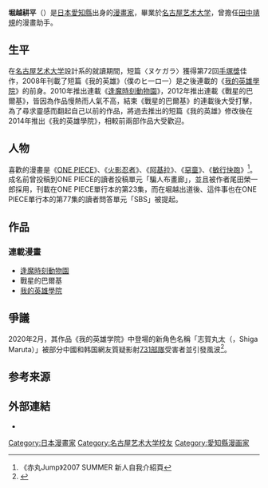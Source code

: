 {{blpsources|time=2016-10-12T02:05:30+00:00}}
{{Infobox comics creator
| name          =堀越 耕平
| name_nonEN    = 
| image         = 
| image_size    = 
| caption       = 
| alt           = 
| bodyclass     =
| birth_name    = 
| birth_date    = {{birth date and age|1986|11|20}}
| birth_place   = [[愛知縣|愛知縣]]
| nationality   = {{JAP}}
| area          = [[漫畫家|漫畫家]]
| cartoonist    = 
| write         = 
| art           = 
| pencil        = 
| ink           = 
| edit          = 
| publish       = 
| letter        = 
| color         = 
| alias         = 
| signature     =Kōhei_Horikoshi_sign.svg
| signature_alt = 
| notable works = [[我的英雄學院|我的英雄學院]]
| collaborators  = 
| awards        = 2006年：第72回[[手塚賞|手塚賞]]佳作<br/>『ヌケガラ』
| module        = 
| website       = 
| nonUS         = 
| subcat        = 
}}
'''堀越耕平'''（{{bd|1986年|11月20日|}}）是[[日本|日本]][[愛知縣|愛知縣]]出身的[[漫畫家|漫畫家]]，畢業於[[名古屋艺术大学|名古屋艺术大学]]，曾擔任[[田中靖規|田中靖規]]的漫畫助手。

==生平==
在[[名古屋艺术大学|名古屋艺术大学]]設計系的就讀期間，短篇〈ヌケガラ〉獲得第72回[[手塚奖#.E5.8E.86.E5.B1.8A.E8.8E.B7.E5.A5.96.E8.80.85|手塚獎]]佳作，2008年刊載了短篇《我的英雄》（僕のヒ一ロ一）是之後連載的《[[我的英雄學院|我的英雄學院]]》的前身。2010年推出連載《[[逢魔時刻動物園|逢魔時刻動物園]]》，2012年推出連載《戰星的巴爾基》，皆因為作品慢熱而人氣不高，結束《戰星的巴爾基》的連載後大受打擊，為了尋求靈感而翻起自己以前的作品，將過去推出的短篇《我的英雄》修改後在2014年推出《我的英雄學院》，相較前兩部作品大受歡迎。

==人物==
喜歡的漫畫是《[[ONE_PIECE|ONE PIECE]]》、《[[火影忍者|火影忍者]]》、《[[阿基拉|阿基拉]]》、《[[惡童|惡童]]》、《[[敏行快跑|敏行快跑]]》<ref>《赤丸Jump》2007 SUMMER 新人自我介紹頁</ref>。成名前曾投稿到ONE PIECE的讀者投稿單元「騙人布畫廊」，並且被作者尾田榮一郎採用，刊載在ONE PIECE單行本的第23集，而在堀越出道後、這件事也在ONE PIECE單行本的第77集的讀者問答單元「SBS」被提起。

==作品==
===連載漫畫===
*[[逢魔時刻動物園|逢魔時刻動物園]]
*戰星的巴爾基
*[[我的英雄學院|我的英雄學院]]

==爭議==
2020年2月，其作品《我的英雄学院》中登場的新角色名稱「志賀丸太（{{lang|ja|しが まるた}}，Shiga Maruta）」被部分中國和韩国網友質疑影射[[731部隊|731部隊]]受害者並引發風波<ref name="ComicBook">{{Cite web|title=My Hero Academia Fans Aren't Sold on the Controversial Name of All For One's Doctor|url=https://comicbook.com/anime/2020/02/02/my-hero-academia-manga-doctor-murata-angry-controversy-reaction/|accessdate=2020-02-03|author=MEGAN PETERS|date=2020-02-02|format=|publisher=ComicBook.com|language=en-US|archive-date=2020-03-04|archive-url=https://web.archive.org/web/20200304043305/https://comicbook.com/anime/2020/02/02/my-hero-academia-manga-doctor-murata-angry-controversy-reaction/|dead-url=no}}</ref>。

==参考来源==
{{Reflist}}

== 外部連結 ==
* {{twitter|horikoshiko}}

{{下一部漫畫大獎}}

{{DEFAULTSORT:HORIKOSHI KOUHEI}}
[[Category:日本漫畫家|Category:日本漫畫家]]
[[Category:名古屋艺术大学校友|Category:名古屋艺术大学校友]]
[[Category:愛知縣漫画家|Category:愛知縣漫画家]]